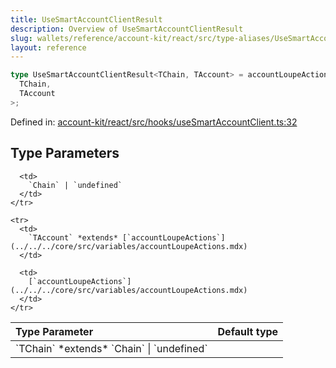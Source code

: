```yaml
---
title: UseSmartAccountClientResult
description: Overview of UseSmartAccountClientResult
slug: wallets/reference/account-kit/react/src/type-aliases/UseSmartAccountClientResult
layout: reference
---
```


```ts
type UseSmartAccountClientResult<TChain, TAccount> = accountLoupeActions<
  TChain,
  TAccount
>;
```

Defined in: [account-kit/react/src/hooks/useSmartAccountClient.ts:32](https://github.com/alchemyplatform/aa-sdk/blob/da19afd63b0ba06a4de95b0d2d7871f64d546304/account-kit/react/src/hooks/useSmartAccountClient.ts#L32)

## Type Parameters

<table>
  <thead>
    <tr>
      <th align="left">Type Parameter</th>
      <th align="left">Default type</th>
    </tr>
  </thead>

  <tbody>
    <tr>
      <td>
        `TChain` *extends* `Chain` | `undefined`
      </td>

      <td>
        `Chain` | `undefined`
      </td>
    </tr>

    <tr>
      <td>
        `TAccount` *extends* [`accountLoupeActions`](../../../core/src/variables/accountLoupeActions.mdx)
      </td>

      <td>
        [`accountLoupeActions`](../../../core/src/variables/accountLoupeActions.mdx)
      </td>
    </tr>

  </tbody>
</table>
